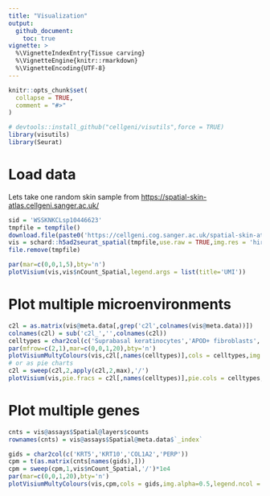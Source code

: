 ```yaml
---
title: "Visualization"
output: 
  github_document:
    toc: true
vignette: >
  %\VignetteIndexEntry{Tissue carving}
  %\VignetteEngine{knitr::rmarkdown}
  %\VignetteEncoding{UTF-8}
---
```


```r
knitr::opts_chunk$set(
  collapse = TRUE,
  comment = "#>"
)
```



```r
# devtools::install_github("cellgeni/visutils",force = TRUE)
library(visutils)
library(Seurat)
```

# Load data

Lets take one random skin sample from <https://spatial-skin-atlas.cellgeni.sanger.ac.uk/>
```r
sid = 'WSSKNKCLsp10446623'
tmpfile = tempfile()
download.file(paste0('https://cellgeni.cog.sanger.ac.uk/spatial-skin-atlas/download/',sid,'.h5ad'),tmpfile,quiet = TRUE)
vis = schard::h5ad2seurat_spatial(tmpfile,use.raw = TRUE,img.res = 'hires')
file.remove(tmpfile)
```

```r
par(mar=c(0,0,1,5),bty='n')
plotVisium(vis,vis$nCount_Spatial,legend.args = list(title='UMI'))
```

# Plot multiple microenvironments

```r
c2l = as.matrix(vis@meta.data[,grep('c2l',colnames(vis@meta.data))])
colnames(c2l) = sub('c2l_','',colnames(c2l))
celltypes = char2col(c('Suprabasal keratinocytes','APOD+ fibroblasts','Basal keratinocytes','Melanocytes'))
par(mfrow=c(2,1),mar=c(0,0,1,20),bty='n')
plotVisiumMultyColours(vis,c2l[,names(celltypes)],cols = celltypes,img.alpha=0.5,legend.ncol = 2,min.opacity = 100)
# or as pie charts
c2l = sweep(c2l,2,apply(c2l,2,max),'/')
plotVisium(vis,pie.fracs = c2l[,names(celltypes)],pie.cols = celltypes,img.alpha=0.5)
```

# Plot multiple genes

```r
cnts = vis@assays$Spatial@layers$counts
rownames(cnts) = vis@assays$Spatial@meta.data$`_index`

gids = char2col(c('KRT5','KRT10','COL1A2','PERP'))
cpm = t(as.matrix(cnts[names(gids),]))
cpm = sweep(cpm,1,vis$nCount_Spatial,'/')*1e4
par(mar=c(0,0,1,20),bty='n')
plotVisiumMultyColours(vis,cpm,cols = gids,img.alpha=0.5,legend.ncol = 2,min.opacity = 100)
```
